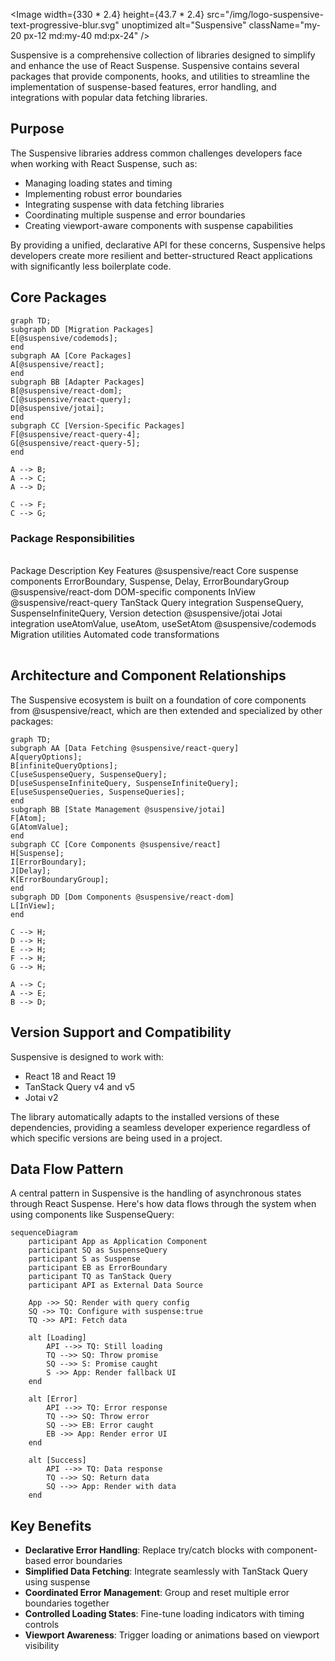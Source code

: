 
<Image
  width={330 * 2.4}
  height={43.7 * 2.4}
  src="/img/logo-suspensive-text-progressive-blur.svg"
  unoptimized
  alt="Suspensive"
  className="my-20 px-12 md:my-40 md:px-24"
/>

Suspensive is a comprehensive collection of libraries designed to simplify and enhance the use of React Suspense. Suspensive contains several packages that provide components, hooks, and utilities to streamline the implementation of suspense-based features, error handling, and integrations with popular data fetching libraries.

## Purpose

The Suspensive libraries address common challenges developers face when working with React Suspense, such as:

- Managing loading states and timing
- Implementing robust error boundaries
- Integrating suspense with data fetching libraries
- Coordinating multiple suspense and error boundaries
- Creating viewport-aware components with suspense capabilities

By providing a unified, declarative API for these concerns, Suspensive helps developers create more resilient and better-structured React applications with significantly less boilerplate code.

## Core Packages

```mermaid
graph TD;
subgraph DD [Migration Packages]
E[@suspensive/codemods];
end
subgraph AA [Core Packages]
A[@suspensive/react];
end
subgraph BB [Adapter Packages]
B[@suspensive/react-dom];
C[@suspensive/react-query];
D[@suspensive/jotai];
end
subgraph CC [Version-Specific Packages]
F[@suspensive/react-query-4];
G[@suspensive/react-query-5];
end

A --> B;
A --> C;
A --> D;

C --> F;
C --> G;
```

### Package Responsibilities

<br />

<Table>
  <thead>
    <Table.Tr>
      <Table.Th>Package</Table.Th>
      <Table.Th>Description</Table.Th>
      <Table.Th>Key Features</Table.Th>
    </Table.Tr>
  </thead>
  <tbody>
    <Table.Tr>
      <Table.Td>@suspensive/react</Table.Td>
      <Table.Td>Core suspense components</Table.Td>
      <Table.Td>ErrorBoundary, Suspense, Delay, ErrorBoundaryGroup</Table.Td>
    </Table.Tr>
    <Table.Tr>
      <Table.Td>@suspensive/react-dom</Table.Td>
      <Table.Td>DOM-specific components</Table.Td>
      <Table.Td>InView</Table.Td>
    </Table.Tr>
    <Table.Tr>
      <Table.Td>@suspensive/react-query</Table.Td>
      <Table.Td>TanStack Query integration</Table.Td>
      <Table.Td>
        SuspenseQuery, SuspenseInfiniteQuery, Version detection
      </Table.Td>
    </Table.Tr>
    <Table.Tr>
      <Table.Td>@suspensive/jotai</Table.Td>
      <Table.Td>Jotai integration</Table.Td>
      <Table.Td>useAtomValue, useAtom, useSetAtom</Table.Td>
    </Table.Tr>
    <Table.Tr>
      <Table.Td>@suspensive/codemods</Table.Td>
      <Table.Td>Migration utilities</Table.Td>
      <Table.Td>Automated code transformations</Table.Td>
    </Table.Tr>
  </tbody>
</Table>

## Architecture and Component Relationships

The Suspensive ecosystem is built on a foundation of core components from @suspensive/react, which are then extended and specialized by other packages:

```mermaid
graph TD;
subgraph AA [Data Fetching @suspensive/react-query]
A[queryOptions];
B[infiniteQueryOptions];
C[useSuspenseQuery, SuspenseQuery];
D[useSuspenseInfiniteQuery, SuspenseInfiniteQuery];
E[useSuspenseQueries, SuspenseQueries];
end
subgraph BB [State Management @suspensive/jotai]
F[Atom];
G[AtomValue];
end
subgraph CC [Core Components @suspensive/react]
H[Suspense];
I[ErrorBoundary];
J[Delay];
K[ErrorBoundaryGroup];
end
subgraph DD [Dom Components @suspensive/react-dom]
L[InView];
end

C --> H;
D --> H;
E --> H;
F --> H;
G --> H;

A --> C;
A --> E;
B --> D;
```

## Version Support and Compatibility

Suspensive is designed to work with:

- React 18 and React 19
- TanStack Query v4 and v5
- Jotai v2

The library automatically adapts to the installed versions of these dependencies, providing a seamless developer experience regardless of which specific versions are being used in a project.

## Data Flow Pattern

A central pattern in Suspensive is the handling of asynchronous states through React Suspense. Here's how data flows through the system when using components like SuspenseQuery:

```mermaid
sequenceDiagram
    participant App as Application Component
    participant SQ as SuspenseQuery
    participant S as Suspense
    participant EB as ErrorBoundary
    participant TQ as TanStack Query
    participant API as External Data Source

    App ->> SQ: Render with query config
    SQ ->> TQ: Configure with suspense:true
    TQ ->> API: Fetch data

    alt [Loading]
        API -->> TQ: Still loading
        TQ -->> SQ: Throw promise
        SQ -->> S: Promise caught
        S ->> App: Render fallback UI
    end

    alt [Error]
        API -->> TQ: Error response
        TQ -->> SQ: Throw error
        SQ -->> EB: Error caught
        EB ->> App: Render error UI
    end

    alt [Success]
        API -->> TQ: Data response
        TQ -->> SQ: Return data
        SQ -->> App: Render with data
    end
```

## Key Benefits

- **Declarative Error Handling**: Replace try/catch blocks with component-based error boundaries
- **Simplified Data Fetching**: Integrate seamlessly with TanStack Query using suspense
- **Coordinated Error Management**: Group and reset multiple error boundaries together
- **Controlled Loading States**: Fine-tune loading indicators with timing controls
- **Viewport Awareness**: Trigger loading or animations based on viewport visibility

<TrustedBy />
